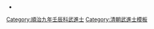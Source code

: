 {{Navbox
|name = 順治九年壬辰科武殿試金榜
|title = 順治九年（[[1652年]]）壬辰科武殿試金榜
|titlestyle = background-color:#FFD700;
|image =
|style = width:100%;text-align:center; 
|groupstyle = text-align:center; background-color:#FFD700;
|liststyle = text-align:center;
|state = {{{state<includeonly>|collapsed</includeonly>}}}
|group1 = 第一甲<br>賜武進士及第<br>共3名
|list1 = '''[[王玉𤩱|王玉{{僻字|𤩱|上殿下玉}}]]''' - '''囗囗囗''' - '''囗囗囗'''

|group2 = 第二甲<br>賜武進士出身<br>共？名
|list2 =  囗囗囗 - 囗囗囗 - 囗囗囗 -

|group3 = 第三甲<br>賜同武進士出身<br>共？名
|list3 =  [[彭虎臣]]  - 囗囗囗 - <br>名次不詳：<br>[[吳元|吳　元]] - [[沈時|沈　時]] - [[周京|周　京]] - [[楊擁|楊　擁]] - [[解忄飛]] - [[侯廣|侯　廣]] - [[童福謙]] - [[盧鼐|盧　鼐]] - [[孫起龍]] - [[徐尚謙]]<br>[[裘元服]] - [[陳書|陳　書]] - [[尤起龍]] - [[汪選|汪　選]] - [[吳英|吳　英]] - [[李星燦]] - [[陸龍|陸　龍]] - [[赫鰲|赫　鰲]] - [[儲方熹]] - [[吳虎臣]]<br>[[周曰庠]] - [[王基|王　基]] - [[王熹|王　熹]] - [[陳鼎孫]] - [[衛朝英]] - [[何漣|何　漣]] - [[劉保鼎]] - [[林翹楚]] - [[魏朗|魏　朗]] - [[戴秉鉞]]<br>[[劉應祚]]<span style="color: #FFFFFF;"> - －－－ - －－－ - －－－ - －－－ - －－－ - －－－ - －－－ - －－－ - －－－</span>

|belowstyle = text-align: center; background-color:#FFD700;
|below='''前一科：[[Template:順治六年己丑科武殿試金榜|順治六年己丑科]]　'''·'''　後一科：[[Template:順治十二年乙未科武殿試金榜|順治十二年乙未科]]'''<br>'''同科進士：[[Template:順治九年壬辰科殿試金榜|順治九年壬辰文科]]'''
}}
[[Category:順治九年壬辰科武進士]]
<noinclude>
[[Category:順治九年壬辰科武進士| ]][[Category:清朝武進士模板]]
*<small></small></noinclude>